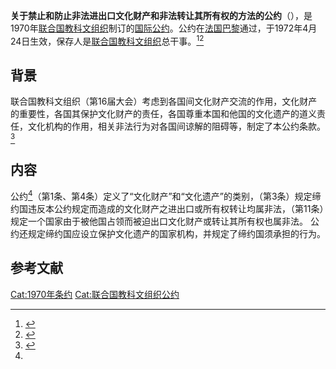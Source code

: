 {{Infobox treaty|name=关于禁止和防止非法进出口文化财产和非法转让其所有权的方法的公约|long_name=关于禁止和防止非法进出口文化财产和非法转让其所有权的方法的公约|date_signed=1970年11月14日|date_effective=1972年4月24日|location_signed=[[法国|法国]][[巴黎|巴黎]]|depositor=[[联合国教科文组织|联合国教科文组织]]总干事|languages=英文<br>法文<br>俄文<br>西班牙文|parties=140(2020)<ref>{{Cite web|title=Conventions|url=https://pax.unesco.org/la/convention.asp?KO=13039&language=E&order=alpha|accessdate=2020-12-09|archive-date=2020-10-01|archive-url=https://web.archive.org/web/20201001133504/https://pax.unesco.org/la/convention.asp?order=alpha&language=E&KO=13039|dead-url=no}}</ref>}}
'''关于禁止和防止非法进出口文化财产和非法转让其所有权的方法的公约'''（{{lang-en|Convention on the Means of Prohibiting and Preventing the Illicit Import, Export and Transfer of Ownership of Cultural Property}}），是1970年[[联合国教科文组织|联合国教科文组织]]制订的[[国际公约|国际公约]]。公约在[[法国|法国]][[巴黎|巴黎]]通过，于1972年4月24日生效，保存人是[[联合国教科文组织|联合国教科文组织]]总干事。<ref>{{Cite web|title=Convention on the Means of Prohibiting and Preventing the Illicit Import, Export and Transfer of Ownership of Cultural Property|url=http://portal.unesco.org/en/ev.php-URL_ID=13039&URL_DO=DO_TOPIC&URL_SECTION=201.html|accessdate=2020-12-20|archive-date=2020-11-21|archive-url=https://web.archive.org/web/20201121013818/http://portal.unesco.org/en/ev.php-URL_ID%3D13039%26URL_DO%3DDO_TOPIC%26URL_SECTION%3D201.html|dead-url=no}}</ref><ref>{{Cite web|title=中华人民共和国-条约数据库|url=http://treaty.mfa.gov.cn/Treaty/web/detail1.jsp?objid=1531876060955|access-date=2020-12-09|archive-date=2021-10-14|archive-url=https://web.archive.org/web/20211014035706/http://treaty.mfa.gov.cn/Treaty/web/detail1.jsp?objid=1531876060955|dead-url=no}}</ref>

== 背景 ==
联合国教科文组织（第16届大会）考虑到各国间文化财产交流的作用，文化财产的重要性，各国其保护文化财产的责任，各国尊重本国和他国的文化遗产的道义责任，文化机构的作用，相关非法行为对各国间谅解的阻碍等，制定了本公约条款。<ref name=":0">{{Cite web|title=关于禁止和防止非法进出口文化财产和非法转让其所有权的方法的公约-中华人民共和国外交部文本|url=http://treaty.mfa.gov.cn/tykfiles/20180718/1531876060956.pdf}}</ref>

== 内容 ==
公约<ref name=":0"/>（第1条、第4条）定义了“文化财产”和“文化遗产”的类别，（第3条）规定缔约国违反本公约规定而造成的文化财产之进出口或所有权转让均属非法，（第11条）规定一个国家由于被他国占领而被迫出口文化财产或转让其所有权也属非法。
公约还规定缔约国应设立保护文化遗产的国家机构，并规定了缔约国须承担的行为。

== 参考文献 ==
{{reflist}}

[[Cat:1970年条约|Cat:1970年条约]]
[[Cat:联合国教科文组织公约|Cat:联合国教科文组织公约]]